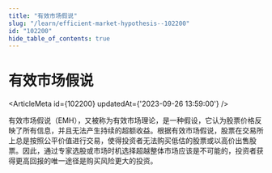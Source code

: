 ```yaml
---
title: "有效市场假说"
slug: "/learn/efficient-market-hypothesis--102200"
id: "102200"
hide_table_of_contents: true
---
```



# 有效市场假说

<ArticleMeta id={102200} updatedAt={'2023-09-26 13:59:00'} />
<div className='border-solid border-b border-t-0 my-4 border-[var(--ifm-color-gray-300)]' />

有效市场假说（EMH），又被称为有效市场理论，是一种假设，它认为股票价格反映了所有信息，并且无法产生持续的超额收益。根据有效市场假说，股票在交易所上总是按照公平价值进行交易，使得投资者无法购买低估的股票或以高价出售股票。因此，通过专家选股或市场时机选择超越整体市场应该是不可能的，投资者获得更高回报的唯一途径是购买风险更大的投资。
